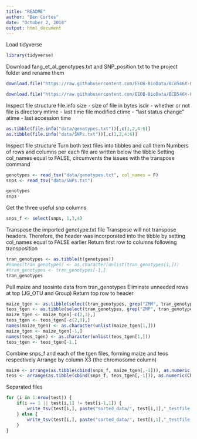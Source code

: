 ```yaml
---
title: "README"
author: "Ben Cortes"
date: "October 2, 2018"
output: html_document
---
```


Load tidyverse

```r
library(tidyverse)
```

Download fang_et_al_genotypes.txt and SNP_position.txt to the project folder and rename them

```r
download.file("https://raw.githubusercontent.com/EEOB-BioData/BCB546X-Fall2018/master/assignments/UNIX_Assignment/fang_et_al_genotypes.txt", destfile = "data/genotypes.txt")

download.file("https://raw.githubusercontent.com/EEOB-BioData/BCB546X-Fall2018/master/assignments/UNIX_Assignment/snp_position.txt", destfile = "data/SNPs.txt")
```
Inspect file structure
  file.info
    size - size of file in bytes
    isdir - whether or not file is directory
    mtime - last time file modified
    ctime - "last status change"
    atime - last accession time
    
```r
as.tibble(file.info("data/genotypes.txt"))[,c(1,2,4:6)]
as.tibble(file.info("data/SNPs.txt"))[,c(1,2,4:6)]
```
Inspect file structure
  Turn both text files into tibbles and call them
  Numbers of rows and columns per each file are written below the tibble
  Setting col_names equal to FALSE, circumvents the issues with the transpose command

```r
genotypes <- read_tsv("data/genotypes.txt", col_names = F)
snps <- read_tsv("data/SNPs.txt")

genotypes
snps
```

Get the three useful snp columns

```r
snps_f <- select(snps, 1,3,4)
```

Transpose the imported genotype.txt file
  Transpose will not transpose headers. Therefore, the header was incorporated into the 
    tibble by setting col_names equal to FALSE earlier
  Return first row to columns following transposition
  
```r
tran_genotypes <- as.tibble(t(genotypes))
#names(tran_genotypes) <- as.character(unlist(tran_genotypes[1,]))
#tran_genotypes <- tran_genotypes[-1,]
tran_genotypes
```

Pull maize and teosinte data from tran_genotypes
  Eliminate unneeded rows at top (JG_OTU and Group)
  Return top row to header

```r
maize_tgen <- as.tibble(select(tran_genotypes, grep("ZMM", tran_genotypes)))
teos_tgen <- as.tibble(select(tran_genotypes, grep("ZMP", tran_genotypes)))
maize_tgen <- maize_tgen[-c(2,3),]
teos_tgen <- teos_tgen[-c(2,3),]
names(maize_tgen) <- as.character(unlist(maize_tgen[1,]))
maize_tgen <- maize_tgen[-1,]
names(teos_tgen) <- as.character(unlist(teos_tgen[1,]))
teos_tgen <- teos_tgen[-1,]

```

Combine snps_f and each of the tgen files, forming maize and teos respectively
Arrange by column X3 (the chromosome column)

```r
maize <- arrange(as.tibble(cbind(snps_f, maize_tgen[,-1])), as.numeric(Chromosome), as.numeric(Position))
teos <- arrange(as.tibble(cbind(snps_f, teos_tgen[,-1])), as.numeric(Chromosome), as.numeric(Position))
```

Separated files

```r
for (i in 1:nrow(test)) {
    if(i == 1 || test[i,1] != test[i-1,1]) {
        write_tsv(test[i,], paste("sorted_data/", test[i,1],"_testfile.txt", sep = ""))
    } else {
        write_tsv(test[i,], paste("sorted_data/", test[i,1],"_testfile.txt", sep = ""), append = T)
    }
}
```








